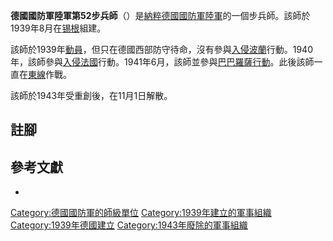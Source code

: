 {{Infobox military unit
|unit_name = 德國國防軍陸軍第52步兵師
|dates = 1939年8月26日至1943年11月1日
|image= 52. Infanterie Division Insignia.png
|image_size = 200
|country = {{flagcountry|Nazi Germany}}
|branch = [[納粹德國陸軍|陸軍]]
|type = 
|role = [[步兵|步兵]]
|size = [[师_(军队)|師]]
|command_structure =
|garrison = 
|nickname = 
|battles =
|notable_commanders = 
|associated units = 
}}

'''德國國防軍陸軍第52步兵師'''（{{lang-de|'''52. Infanterie-Division'''}}）是[[納粹德國|納粹德國]][[德國國防軍|國防軍]][[納粹德國陸軍|陸軍]]的一個步兵師。該師於1939年8月在[[锡根|锡根]]組建{{cfn|Mitcham|y=2007}}。

該師於1939年[[動員|動員]]，但只在德國西部防守待命，沒有參與[[波蘭戰役|入侵波蘭]]行動。1940年，該師參與[[法國戰役|入侵法國]]行動。1941年6月，該師並參與[[巴巴羅薩行動|巴巴羅薩行動]]。此後該師一直在[[苏德战争|東線]]作戰。

該師於1943年{{Link-en|涅韋爾戰役 (1943年)|Battle of Nevel (1943)|涅韋爾戰役}}受重創後，在11月1日解散。

== 註腳 ==
{{reflist}}

== 參考文獻 ==
* {{Cite book|last=Mitcham |first=Samuel W., Jr.|author-link=Samuel W. Mitcham|title=German Order of Battle, Volume One: 1st – 290th Infantry Divisions in WWII|year=2007|publisher=Stackpole Books|location=PA; United States of America|isbn=978-0-8117-3416-5|ref={{sfnRef|Mitcham|y=2007}}}}

{{mil-stub}}
{{德國國防軍陸軍的步兵師}}
[[Category:德國國防軍的師級單位|Category:德國國防軍的師級單位]]
[[Category:1939年建立的軍事組織|Category:1939年建立的軍事組織]]
[[Category:1939年德國建立|Category:1939年德國建立]]
[[Category:1943年廢除的軍事組織|Category:1943年廢除的軍事組織]]